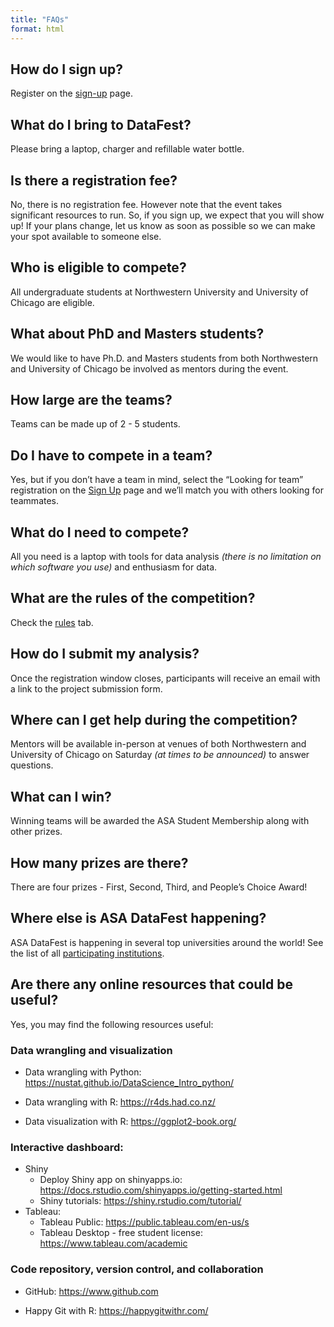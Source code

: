 ```yaml
---
title: "FAQs"
format: html
---
```


## How do I sign up?

Register on the [sign-up](https://nustat.github.io/2026-datafest/signup.html) page.

## What do I bring to DataFest?

Please bring a laptop, charger and refillable water bottle.

## Is there a registration fee?

No, there is no registration fee. However note that the event takes significant resources to run. So, if you sign up, we expect that you will show up! If your plans change, let us know as soon as possible so we can make your spot available to someone else.

## Who is eligible to compete?

All undergraduate students at Northwestern University and University of Chicago are eligible.

## What about PhD and Masters students?

We would like to have Ph.D. and Masters students from both Northwestern and University of Chicago be involved as mentors during the event.

## How large are the teams?

Teams can be made up of 2 - 5 students.

## Do I have to compete in a team?

Yes, but if you don’t have a team in mind, select the “Looking for team” registration on the [Sign Up](https://nustat.github.io/2026-datafest/signup.html) page and we’ll match you with others looking for teammates.

## What do I need to compete?

All you need is a laptop with tools for data analysis *(there is no limitation on which software you use)* and enthusiasm for data.

## What are the rules of the competition?

Check the [rules](https://nustat.github.io/2026-datafest/coc.html) tab.

## How do I submit my analysis?

Once the registration window closes, participants will receive an email with a link to the project submission form.

## Where can I get help during the competition?

Mentors will be available in-person at venues of both Northwestern and University of Chicago on Saturday *(at times to be announced)* to answer questions.

## What can I win?

Winning teams will be awarded the ASA Student Membership along with other prizes.

## How many prizes are there?

There are four prizes - First, Second, Third, and People's Choice Award!

## Where else is ASA DataFest happening?

ASA DataFest is happening in several top universities around the world! See the list of all [participating institutions](https://ww2.amstat.org/education/datafest/participants.cfm).

## Are there any online resources that could be useful?

Yes, you may find the following resources useful:

### Data wrangling and visualization

* Data wrangling with Python: [https://nustat.github.io/DataScience_Intro_python/](https://nustat.github.io/DataScience_Intro_python/)

* Data wrangling with R: [https://r4ds.had.co.nz/](https://r4ds.had.co.nz/)

* Data visualization with R: [https://ggplot2-book.org/](https://ggplot2-book.org/)

### Interactive dashboard:
* Shiny
  + Deploy Shiny app on shinyapps.io: [https://docs.rstudio.com/shinyapps.io/getting-started.html](https://docs.rstudio.com/shinyapps.io/getting-started.html)
  + Shiny tutorials: [https://shiny.rstudio.com/tutorial/](https://shiny.rstudio.com/tutorial/)

* Tableau:
  + Tableau Public: [https://public.tableau.com/en-us/s](https://public.tableau.com/en-us/s)
  + Tableau Desktop - free student license: [https://www.tableau.com/academic](https://www.tableau.com/academic)
  
### Code repository, version control, and collaboration

* GitHub: [https://www.github.com](https://www.github.com)

* Happy Git with R: [https://happygitwithr.com/](https://happygitwithr.com/)